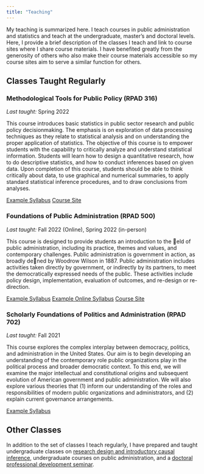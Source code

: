 ```yaml
---
title: "Teaching"
---
```


My teaching is summarized here. I teach courses in public administration and statistics and teach at the undergraduate, master's and doctoral levels. Here, I provide a brief description of the classes I teach and link to course sites where I share course materials. I have benefited greatly from the generosity of others who also make their course materials accessible so my course sites aim to serve a similar function for others.

## Classes Taught Regularly
### Methodological Tools for Public Policy (RPAD 316)

*Last taught:* Spring 2022

This course introduces basic statistics in public sector research and public policy decisionmaking. The emphasis is on exploration of data processing techniques as they relate to statistical analysis and on understanding the proper application of statistics. The objective of this course is to empower students with the capability to critically analyze and understand
statistical information. Students will learn how to design a quantitative research, how to do descriptive statistics, and how to conduct inferences based on given data. Upon completion of this course, students should be able to think critically about data, to use graphical and numerical summaries, to apply standard statistical inference procedures, and to draw conclusions from analyses.

[Example Syllabus](PAD_316_S20_Syllabus.pdf) [Course Site](https://stevebholt.github.io/rpad316/)

### Foundations of Public Administration (RPAD 500)

*Last taught:* Fall 2022 (Online), Spring 2022 (in-person)

This course is designed to provide students an introduction to the eld of public administration, including its practice, themes and values, and contemporary challenges. Public administration is government in action, as broadly dened by Woodrow Wilson in 1887. Public administration includes activities taken directly by government, or indirectly by its partners, to meet the democratically expressed needs of the public. These activities include policy design, implementation, evaluation of outcomes, and re-design or re-direction.

[Example Syllabus](PAD500_S22_syllabus.pdf) [Example Online Syllabus](PAD500_online_syllabus.pdf) [Course Site](https://stevebholt.github.io/rpad500/)

### Scholarly Foundations of Politics and Administration (RPAD 702)

*Last taught:* Fall 2021

This course explores the complex interplay between democracy, politics, and administration in the United States. Our aim is to begin developing an understanding of the contemporary role public organizations play in the political process and broader democratic context. To this end, we will examine the major intellectual and constitutional origins and subsequent evolution of American government and public administration. We will also explore various theories that (1) inform our understanding of the roles and responsibilities of modern public organizations and administrators, and (2) explain current governance arrangements.

[Example Syllabus](PAD702_Fall21_Syllabus.pdf)

## Other Classes
In addition to the set of classes I teach regularly, I have prepared and taught undergraduate classes on [research design and introductory causal inference](https://stevebholt.github.io/rpad399/), undergraduate courses on public administration, and a [doctoral professional development seminar](https://stevebholt.github.io/rpad88x/).
